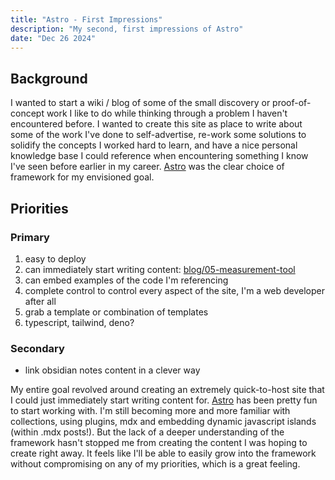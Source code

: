 ```yaml
---
title: "Astro - First Impressions"
description: "My second, first impressions of Astro"
date: "Dec 26 2024"
---
```


## Background

I wanted to start a wiki / blog of some of the small discovery or proof-of-concept work I like to do while thinking through a problem I haven't encountered before. I wanted to create this site as place to write about some of the work I've done to self-advertise, re-work some solutions to solidify the concepts I worked hard to learn, and have a nice personal knowledge base I could reference when encountering something I know I've seen before earlier in my career. [Astro]() was the clear choice of framework for my envisioned goal.

## Priorities

### Primary

1. easy to deploy
2. can immediately start writing content: [blog/05-measurement-tool](../../blog/05-measurement-tool)
3. can embed examples of the code I'm referencing
4. complete control to control every aspect of the site, I'm a web developer after all
5. grab a template or combination of templates
6. typescript, tailwind, deno?

### Secondary

- link obsidian notes content in a clever way

My entire goal revolved around creating an extremely quick-to-host site that I could just immediately start writing content for. [Astro]() has been pretty fun to start working with. I'm still becoming more and more familiar with collections, using plugins, mdx and embedding dynamic javascript islands (within .mdx posts!). But the lack of a deeper understanding of the framework hasn't stopped me from creating the content I was hoping to create right away. It feels like I'll be able to easily grow into the framework without compromising on any of my priorities, which is a great feeling.
